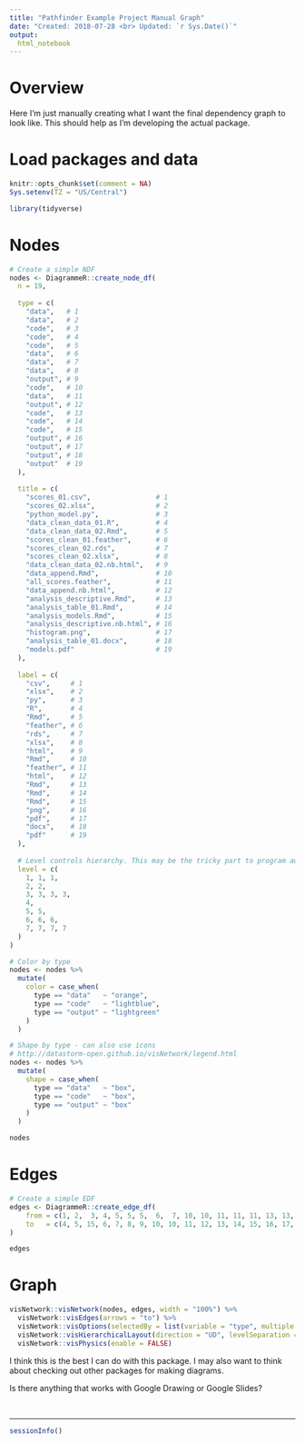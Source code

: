 ```yaml
---
title: "Pathfinder Example Project Manual Graph"
date: "Created: 2018-07-28 <br> Updated: `r Sys.Date()`"
output: 
  html_notebook
---
```



# Overview

Here I'm just manually creating what I want the final dependency graph to look like. This should help as I'm developing the actual package.


# Load packages and data

```r
knitr::opts_chunk$set(comment = NA)
Sys.setenv(TZ = "US/Central")
```

```r
library(tidyverse)
```

# Nodes

```r
# Create a simple NDF
nodes <- DiagrammeR::create_node_df(
  n = 19,
  
  type = c(
    "data",   # 1
    "data",   # 2
    "code",   # 3
    "code",   # 4
    "code",   # 5
    "data",   # 6
    "data",   # 7
    "data",   # 8
    "output", # 9
    "code",   # 10
    "data",   # 11
    "output", # 12
    "code",   # 13
    "code",   # 14
    "code",   # 15
    "output", # 16
    "output", # 17
    "output", # 18
    "output"  # 19
  ),
  
  title = c(
    "scores_01.csv",                # 1
    "scores_02.xlsx",               # 2
    "python_model.py",              # 3
    "data_clean_data_01.R",         # 4
    "data_clean_data_02.Rmd",       # 5
    "scores_clean_01.feather",      # 6
    "scores_clean_02.rds",          # 7
    "scores_clean_02.xlsx",         # 8
    "data_clean_data_02.nb.html",   # 9
    "data_append.Rmd",              # 10
    "all_scores.feather",           # 11
    "data_append.nb.html",          # 12
    "analysis_descriptive.Rmd",     # 13
    "analysis_table_01.Rmd",        # 14
    "analysis_models.Rmd",          # 15
    "analysis_descriptive.nb.html", # 16
    "histogram.png",                # 17
    "analysis_table_01.docx",       # 18
    "models.pdf"                    # 19
  ),
  
  label = c(
    "csv",     # 1
    "xlsx",    # 2
    "py",      # 3
    "R",       # 4
    "Rmd",     # 5
    "feather", # 6
    "rds",     # 7
    "xlsx",    # 8
    "html",    # 9
    "Rmd",     # 10
    "feather", # 11
    "html",    # 12
    "Rmd",     # 13
    "Rmd",     # 14
    "Rmd",     # 15
    "png",     # 16
    "pdf",     # 17
    "docx",    # 18
    "pdf"      # 19
  ),
  
  # Level controls hierarchy. This may be the tricky part to program automatically
  level = c(
    1, 1, 1,
    2, 2,
    3, 3, 3, 3,
    4,
    5, 5,
    6, 6, 6,
    7, 7, 7, 7
  )
)

# Color by type
nodes <- nodes %>% 
  mutate(
    color = case_when(
      type == "data"   ~ "orange",
      type == "code"   ~ "lightblue",
      type == "output" ~ "lightgreen"
    )
  )

# Shape by type - can also use icons
# http://datastorm-open.github.io/visNetwork/legend.html
nodes <- nodes %>% 
  mutate(
    shape = case_when(
      type == "data"   ~ "box",
      type == "code"   ~ "box",
      type == "output" ~ "box"
    )
  )

nodes
```


# Edges

```r
# Create a simple EDF
edges <- DiagrammeR::create_edge_df(
    from = c(1, 2,  3, 4, 5, 5, 5,  6,  7, 10, 10, 11, 11, 11, 13, 13, 14, 15),
    to   = c(4, 5, 15, 6, 7, 8, 9, 10, 10, 11, 12, 13, 14, 15, 16, 17, 18, 19)
)

edges
```


# Graph

```r
visNetwork::visNetwork(nodes, edges, width = "100%") %>% 
  visNetwork::visEdges(arrows = "to") %>% 
  visNetwork::visOptions(selectedBy = list(variable = "type", multiple = TRUE)) %>% 
  visNetwork::visHierarchicalLayout(direction = "UD", levelSeparation = 70) %>% 
  visNetwork::visPhysics(enable = FALSE)
```


I think this is the best I can do with this package. I may also want to think about checking out other packages for making diagrams. 

Is there anything that works with Google Drawing or Google Slides?

&nbsp;

-------------------------------------------------------------------------------

```r
sessionInfo()
```
